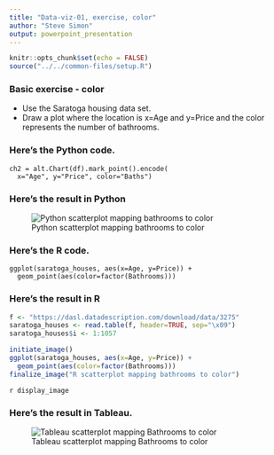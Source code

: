 ```yaml
---
title: "Data-viz-01, exercise, color"
author: "Steve Simon"
output: powerpoint_presentation
---
```


```r
knitr::opts_chunk$set(echo = FALSE)
source("../../common-files/setup.R")
```

### Basic exercise - color

+ Use the Saratoga housing data set.
+ Draw a plot where the location is x=Age and y=Price and the color represents the number of bathrooms.

### Here's the Python code.

```{}
ch2 = alt.Chart(df).mark_point().encode(
  x="Age", y="Price", color="Baths")
```

### Here's the result in Python

![Python scatterplot mapping bathrooms to color](../images/python/python-basic-exercise-color.png)

### Here's the R code.

```{}
ggplot(saratoga_houses, aes(x=Age, y=Price)) + 
  geom_point(aes(color=factor(Bathrooms)))
```

### Here's the result in R


```r
f <- "https://dasl.datadescription.com/download/data/3275"
saratoga_houses <- read.table(f, header=TRUE, sep="\x09")
saratoga_houses$i <- 1:1057
```

```r
initiate_image()
ggplot(saratoga_houses, aes(x=Age, y=Price)) + 
  geom_point(aes(color=factor(Bathrooms)))
finalize_image("R scatterplot mapping bathrooms to color")
```

`r display_image`

### Here's the result in Tableau.

![Tableau scatterplot mapping Bathrooms to color](../images/tableau/basic-exercise-color.png)

